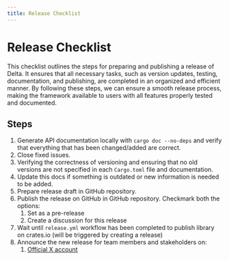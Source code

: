 ```yaml
---
title: Release Checklist
---
```


# Release Checklist

This checklist outlines the steps for preparing and publishing a release of
Delta. It ensures that all necessary tasks, such as version updates, testing,
documentation, and publishing, are completed in an organized and efficient
manner. By following these steps, we can ensure a smooth release process, making
the framework available to users with all features properly tested and
documented.

## Steps

1. Generate API documentation locally with `cargo doc --no-deps` and verify that
   everything that has been changed/added are correct.
2. Close fixed issues.
3. Verifying the correctness of versioning and ensuring that no old versions are
   not specified in each `Cargo.toml` file and documentation.
4. Update this docs if something is outdated or new information is needed to be
   added.
5. Prepare release draft in GitHub repository.
6. Publish the release on GitHub in GitHub repository. Checkmark both the
   options:
   1. Set as a pre-release
   2. Create a discussion for this release
7. Wait until `release.yml` workflow has been completed to publish library on
   crates.io (will be triggered by creating a release)
8. Announce the new release for team members and stakeholders on:
   1. [Official X account](https://x.com/deltaml_org)
